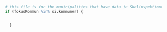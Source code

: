```{r}
# this file is for the municipalities that have data in Skolinspektionens Skolenkät
if (fokusKommun %in% si.kommuner) {
  
  
  }
```

